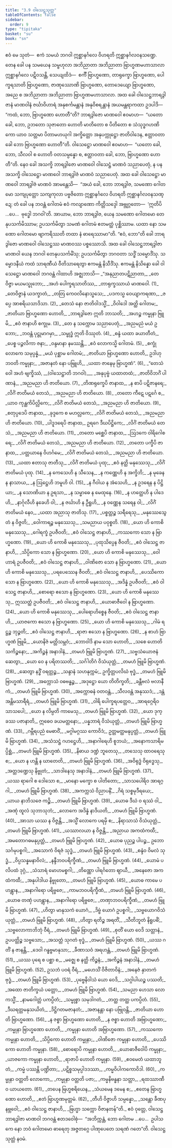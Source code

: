 ```yaml
---
title: "3.9 ဝါသေဋ္ဌသုတ္တ"
tableOfContents: false
sidebar:
  order: 9
type: "tipitaka"
basket: "su"
book: "sn"
---
```



<DynamicBreadcrumb />

<Paragraph number="716" book="sn">
ဧဝံ မေ သုတံ—  ဧကံ သမယံ ဘဂဝါ ဣစ္ဆာနင်္ဂလေ ဝိဟရတိ ဣစ္ဆာနင်္ဂလဝနသဏ္ဍေ. တေန ခေါ ပန သမယေန သမ္ဗဟုလာ အဘိညာတာ အဘိညာတာ ဗြာဟ္မဏမဟာသာလာ ဣစ္ဆာနင်္ဂလေ ပဋိဝသန္တိ, သေယျထိဒံ—  စင်္ကီ ဗြာဟ္မဏော, တာရုက္ခော ဗြာဟ္မဏော, ပေါက္ခရသာတိ ဗြာဟ္မဏော, ဇာဏုဿောဏိ ဗြာဟ္မဏော, တောဒေယျော ဗြာဟ္မဏော, အညေ စ အဘိညာတာ အဘိညာတာ ဗြာဟ္မဏမဟာသာလာ. အထ ခေါ ဝါသေဋ္ဌဘာရဒွါဇာနံ မာဏဝါနံ ဇင်္ဃာဝိဟာရံ အနုစင်္ကမန္တာနံ အနုဝိစရန္တာနံ အယမန္တရာကထာ ဥဒပါဒိ—  “ကထံ, ဘော, ဗြာဟ္မဏော ဟောတီ”တိ?
</Paragraph>

<Paragraph number="717" book="sn">
ဘာရဒွါဇော မာဏဝေါ ဧဝမာဟ—  “ယတော ခေါ, ဘော, ဥဘတော သုဇာတော ဟောတိ မာတိတော စ ပိတိတော စ သံသုဒ္ဓဂဟဏိကော ယာဝ သတ္တမာ ပိတာမဟယုဂါ အက္ခိတ္တော အနုပက္ကုဋ္ဌော ဇာတိဝါဒေန, ဧတ္တာဝတာ ခေါ ဘော ဗြာဟ္မဏော ဟောတီ”တိ.
</Paragraph>

<Paragraph number="718" book="sn">
ဝါသေဋ္ဌော မာဏဝေါ ဧဝမာဟ—  “ယတော ခေါ, ဘော, သီလဝါ စ ဟောတိ ဝတသမ္ပန္နော စ, ဧတ္တာဝတာ ခေါ, ဘော, ဗြာဟ္မဏော ဟောတီ”တိ. နေဝ ခေါ အသက္ခိ ဘာရဒွါဇော မာဏဝေါ ဝါသေဋ္ဌံ မာဏဝံ သညာပေတုံ, န ပန အသက္ခိ ဝါသေဋ္ဌော မာဏဝေါ ဘာရဒွါဇံ မာဏဝံ သညာပေတုံ.
</Paragraph>

<Paragraph number="719" book="sn">
အထ ခေါ ဝါသေဋ္ဌော မာဏဝေါ ဘာရဒွါဇံ မာဏဝံ အာမန္တေသိ—  “အယံ ခေါ, ဘော ဘာရဒွါဇ, သမဏော ဂေါတမော သကျပုတ္တော သကျကုလာ ပဗ္ဗဇိတော ဣစ္ဆာနင်္ဂလေ ဝိဟရတိ ဣစ္ဆာနင်္ဂလဝနသဏ္ဍေ; တံ ခေါ ပန ဘဝန္တံ ဂေါတမံ ဧဝံ ကလျာဏော ကိတ္တိသဒ္ဒေါ အဗ္ဘုဂ္ဂတော—  ‘ဣတိပိ …ပေ…  ဗုဒ္ဓေါ ဘဂဝါ’တိ. အာယာမ, ဘော ဘာရဒွါဇ, ယေန သမဏော ဂေါတမော တေနုပသင်္ကမိဿာမ; ဥပသင်္ကမိတွာ သမဏံ ဂေါတမံ ဧတမတ္ထံ ပုစ္ဆိဿာမ. ယထာ နော သမဏော ဂေါတမော ဗျာကရိဿတိ တထာ နံ ဓာရေဿာမာ”တိ. “ဧဝံ, ဘော”တိ ခေါ ဘာရဒွါဇော မာဏဝေါ ဝါသေဋ္ဌဿ မာဏဝဿ ပစ္စဿောသိ.
</Paragraph>

<Paragraph number="720" book="sn">
အထ ခေါ ဝါသေဋ္ဌဘာရဒွါဇာ မာဏဝါ ယေန ဘဂဝါ တေနုပသင်္ကမိံသု; ဥပသင်္ကမိတွာ ဘဂဝတာ သဒ္ဓိံ သမ္မောဒိံသု. သမ္မောဒနီယံ ကထံ သာရဏီယံ ဝီတိသာရေတွာ ဧကမန္တံ နိသီဒိံသု. ဧကမန္တံ နိသိန္နော ခေါ ဝါသေဋ္ဌော မာဏဝေါ ဘဂဝန္တံ ဂါထာဟိ အဇ္ဈဘာသိ—
</Paragraph>

<Division number="600" book="sn" e="ch" v="18" p="373">

<Paragraph number="721" type="verses" book="sn">
_“အနုညာတပဋိညာတာ,_  
_တေဝိဇ္ဇာ မယမသ္မုဘော;_  
_အဟံ ပေါက္ခရသာတိဿ,_  
_တာရုက္ခဿာယံ မာဏဝေါ. (1)_  

</Paragraph>

</Division>
<Division number="601" book="sn" e="ch" v="18" p="373">

<Paragraph number="722" type="verses" book="sn">
_တေဝိဇ္ဇာနံ ယဒက္ခာတံ,_  
_တတြ ကေဝလိနောသ္မသေ;_  
_ပဒကသ္မ ဝေယျာကရဏာ,_  
_ဇပ္ပေ အာစရိယသာဒိသာ. (2)_  

</Paragraph>

</Division>
<Division number="602" book="sn" e="ch" v="18" p="374">

<Paragraph number="723" type="verses" book="sn">
_တေသံ နော ဇာတိဝါဒသ္မိံ,_  
_ဝိဝါဒေါ အတ္ထိ ဂေါတမ;_  
_ဇာတိယာ ဗြာဟ္မဏော ဟောတိ,_  
_ဘာရဒွါဇော ဣတိ ဘာသတိ;_  
_အဟဉ္စ ကမ္မုနာ ဗြူမိ,_  
_ဧဝံ ဇာနာဟိ စက္ခုမ. (3)_  

</Paragraph>

</Division>
<Division number="603" book="sn" e="ch" v="18" p="374">

<Paragraph number="724" type="verses" book="sn">
_တေ န သက္ကောမ သညာပေတုံ,_  
_အညမညံ မယံ ဥဘော;_  
_ဘဝန္တံ ပုဋ္ဌုမာဂမှာ,_  
_သမ္ဗုဒ္ဓံ ဣတိ ဝိဿုတံ. (4)_  

</Paragraph>

</Division>
<Division number="604" book="sn" e="ch" v="18" p="374">

<Paragraph number="725" type="verses" book="sn">
_စန္ဒံ ယထာ ခယာတီတံ,_  
_ပေစ္စ ပဉ္ဇလိကာ ဇနာ;_  
_ဝန္ဒမာနာ နမဿန္တိ,_  
_ဧဝံ လောကသ္မိ ဂေါတမံ. (5)_  

</Paragraph>

</Division>
<Division number="605" book="sn" e="ch" v="18" p="374">

<Paragraph number="726" type="verses" book="sn">
_စက္ခုံ လောကေ သမုပ္ပန္နံ,_  
_မယံ ပုစ္ဆာမ ဂေါတမံ;_  
_ဇာတိယာ ဗြာဟ္မဏော ဟောတိ,_  
ဥဒါဟု ဘဝတိ ကမ္မုနာ;_  
_အဇာနတံ နော ပဗြူဟိ,_  
_ယထာ ဇာနေမု ဗြာဟ္မဏံ”. (6)_  

</Paragraph>

</Division>
<Division number="606" book="sn" e="ch" v="18" p="374">

<Paragraph number="727" type="verses" book="sn">
_“တေသံ ဝေါ အဟံ ဗျက္ခိဿံ, __(ဝါသေဋ္ဌာတိ ဘဂဝါ)___  
_အနုပုဗ္ဗံ ယထာတထံ;_  
_ဇာတိဝိဘင်္ဂံ ပါဏာနံ,_  
_အညမညာ ဟိ ဇာတိယော. (7)_  

</Paragraph>

</Division>
<Division number="607" book="sn" e="ch" v="18" p="374">

<Paragraph number="728" type="verses" book="sn">
_တိဏရုက္ခေပိ ဇာနာထ,_  
_န စာပိ ပဋိဇာနရေ;_  
_လိင်္ဂံ ဇာတိမယံ တေသံ,_  
_အညမညာ ဟိ ဇာတိယော. (8)_  

</Paragraph>

</Division>
<Division number="608" book="sn" e="ch" v="18" p="374">

<Paragraph number="729" type="verses" book="sn">
_တတော ကီဋေ ပဋင်္ဂေ စ,_  
_ယာဝ ကုန္ထကိပိလ္လိကေ;_  
_လိင်္ဂံ ဇာတိမယံ တေသံ,_  
_အညမညာ ဟိ ဇာတိယော. (9)_  

</Paragraph>

</Division>
<Division number="609" book="sn" e="ch" v="18" p="374">

<Paragraph number="730" type="verses" book="sn">
_စတုပ္ပဒေပိ ဇာနာထ,_  
_ခုဒ္ဒကေ စ မဟလ္လကေ;_  
_လိင်္ဂံ ဇာတိမယံ တေသံ,_  
_အညမညာ ဟိ ဇာတိယော. (10)_  

</Paragraph>

</Division>
<Division number="610" book="sn" e="ch" v="18" p="374">

<Paragraph number="731" type="verses" book="sn">
_ပါဒူဒရေပိ ဇာနာထ,_  
ဥရဂေ ဒီဃပိဋ္ဌိကေ;_  
_လိင်္ဂံ ဇာတိမယံ တေသံ,_  
_အညမညာ ဟိ ဇာတိယော. (11)_  

</Paragraph>

</Division>
<Division number="611" book="sn" e="ch" v="18" p="374">

<Paragraph number="732" type="verses" book="sn">
_တတော မစ္ဆေပိ ဇာနာထ,_  
_ဩဒကေ ဝါရိဂေါစရေ;_  
_လိင်္ဂံ ဇာတိမယံ တေသံ,_  
_အညမညာ ဟိ ဇာတိယော. (12)_  

</Paragraph>

</Division>
<Division number="612" book="sn" e="ch" v="18" p="374">

<Paragraph number="733" type="verses" book="sn">
_တတော ပက္ခီပိ ဇာနာထ,_  
_ပတ္တယာနေ ဝိဟင်္ဂမေ;_  
_လိင်္ဂံ ဇာတိမယံ တေသံ,_  
_အညမညာ ဟိ ဇာတိယော. (13)_  

</Paragraph>

</Division>
<Division number="613" book="sn" e="ch" v="18" p="375">

<Paragraph number="734" type="verses" book="sn">
_ယထာ ဧတာသု ဇာတီသု,_  
_လိင်္ဂံ ဇာတိမယံ ပုထု;_  
_ဧဝံ နတ္ထိ မနုဿေသု,_  
_လိင်္ဂံ ဇာတိမယံ ပုထု. (14)_  

</Paragraph>

</Division>
<Division number="614" book="sn" e="ch" v="18" p="375">

<Paragraph number="735" type="verses" book="sn">
_န ကေသေဟိ န သီသေန,_  
_န ကဏ္ဏေဟိ န အက္ခိဘိ;_  
_န မုခေန န နာသာယ,_  
_န ဩဋ္ဌေဟိ ဘမူဟိ ဝါ. (15)_  

</Paragraph>

</Division>
<Division number="615" book="sn" e="ch" v="18" p="375">

<Paragraph number="736" type="verses" book="sn">
_န ဂီဝါယ န အံသေဟိ,_  
_န ဥဒရေန န ပိဋ္ဌိယာ;_  
_န သောဏိယာ န ဥရသာ,_  
_န သမ္ဗာဓေ န မေထုနေ. (16)_  

</Paragraph>

</Division>
<Division number="616" book="sn" e="ch" v="18" p="375">

<Paragraph number="737" type="verses" book="sn">
_န ဟတ္ထေဟိ န ပါဒေဟိ,_  
_နာင်္ဂုလီဟိ နခေဟိ ဝါ;_  
_န ဇင်္ဃာဟိ န ဦရူဟိ,_  
_န ဝဏ္ဏေန သရေန ဝါ;_  
_လိင်္ဂံ ဇာတိမယံ နေဝ,_  
_ယထာ အညာသု ဇာတိသု. (17)_  

</Paragraph>

</Division>
<Division number="617" book="sn" e="ch" v="18" p="375">

<Paragraph number="738" type="verses" book="sn">
_ပစ္စတ္တဉ္စ သရီရေသု,_  
_မနုဿေသွေတံ န ဝိဇ္ဇတိ;_  
_ဝေါကာရဉ္စ မနုဿေသု,_  
_သမညာယ ပဝုစ္စတိ. (18)_  

</Paragraph>

</Division>
<Division number="618" book="sn" e="ch" v="18" p="375">

<Paragraph number="739" type="verses" book="sn">
_ယော ဟိ ကောစိ မနုဿေသု,_  
_ဂေါရက္ခံ ဥပဇီဝတိ;_  
_ဧဝံ ဝါသေဋ္ဌ ဇာနာဟိ,_  
_ကဿကော သော န ဗြာဟ္မဏော. (19)_  

</Paragraph>

</Division>
<Division number="619" book="sn" e="ch" v="18" p="375">

<Paragraph number="740" type="verses" book="sn">
_ယော ဟိ ကောစိ မနုဿေသု,_  
_ပုထုသိပ္ပေန ဇီဝတိ;_  
_ဧဝံ ဝါသေဋ္ဌ ဇာနာဟိ,_  
_သိပ္ပိကော သော န ဗြာဟ္မဏော. (20)_  

</Paragraph>

</Division>
<Division number="620" book="sn" e="ch" v="18" p="375">

<Paragraph number="741" type="verses" book="sn">
_ယော ဟိ ကောစိ မနုဿေသု,_  
_ဝေါဟာရံ ဥပဇီဝတိ;_  
_ဧဝံ ဝါသေဋ္ဌ ဇာနာဟိ,_  
_ဝါဏိဇော သော န ဗြာဟ္မဏော. (21)_  

</Paragraph>

</Division>
<Division number="621" book="sn" e="ch" v="18" p="375">

<Paragraph number="742" type="verses" book="sn">
_ယော ဟိ ကောစိ မနုဿေသု,_  
_ပရပေဿေန ဇီဝတိ;_  
_ဧဝံ ဝါသေဋ္ဌ ဇာနာဟိ,_  
_ပေဿိကော သော န ဗြာဟ္မဏော. (22)_  

</Paragraph>

</Division>
<Division number="622" book="sn" e="ch" v="18" p="375">

<Paragraph number="743" type="verses" book="sn">
_ယော ဟိ ကောစိ မနုဿေသု,_  
_အဒိန္နံ ဥပဇီဝတိ;_  
_ဧဝံ ဝါသေဋ္ဌ ဇာနာဟိ,_  
_စောရော ဧသော န ဗြာဟ္မဏော. (23)_  

</Paragraph>

</Division>
<Division number="623" book="sn" e="ch" v="18" p="375">

<Paragraph number="744" type="verses" book="sn">
_ယော ဟိ ကောစိ မနုဿေသု,_  
ဣဿတ္ထံ ဥပဇီဝတိ;_  
_ဧဝံ ဝါသေဋ္ဌ ဇာနာဟိ,_  
_ယောဓာဇီဝေါ န ဗြာဟ္မဏော. (24)_  

</Paragraph>

</Division>
<Division number="624" book="sn" e="ch" v="18" p="375">

<Paragraph number="745" type="verses" book="sn">
_ယော ဟိ ကောစိ မနုဿေသု,_  
_ပေါရောဟိစ္စေန ဇီဝတိ;_  
_ဧဝံ ဝါသေဋ္ဌ ဇာနာဟိ,_  
_ယာဇကော ဧသော န ဗြာဟ္မဏော. (25)_  

</Paragraph>

</Division>
<Division number="625" book="sn" e="ch" v="18" p="376">

<Paragraph number="746" type="verses" book="sn">
_ယော ဟိ ကောစိ မနုဿေသု,_  
_ဂါမံ ရဋ္ဌဉ္စ ဘုဉ္ဇတိ;_  
_ဧဝံ ဝါသေဋ္ဌ ဇာနာဟိ,_  
_ရာဇာ ဧသော န ဗြာဟ္မဏော. (26)_  

</Paragraph>

</Division>
<Division number="626" book="sn" e="ch" v="18" p="376">

<Paragraph number="747" type="verses" book="sn">
_န စာဟံ ဗြာဟ္မဏံ ဗြူမိ,_  
_ယောနိဇံ မတ္တိသမ္ဘဝံ;_  
_ဘောဝါဒိ နာမ သော ဟောတိ,_  
_သစေ ဟောတိ သကိဉ္စနော;_  
_အကိဉ္စနံ အနာဒါနံ,_  
_တမဟံ ဗြူမိ ဗြာဟ္မဏံ. (27)_  

</Paragraph>

</Division>
<Division number="627" book="sn" e="ch" v="18" p="376">

<Paragraph number="748" type="verses" book="sn">
_သဗ္ဗသံယောဇနံ ဆေတွာ,_  
_ယော ဝေ န ပရိတဿတိ;_  
_သင်္ဂါတိဂံ ဝိသံယုတ္တံ,_  
_တမဟံ ဗြူမိ ဗြာဟ္မဏံ. (28)_  

</Paragraph>

</Division>
<Division number="628" book="sn" e="ch" v="18" p="376">

<Paragraph number="749" type="verses" book="sn">
_ဆေတွာ နဒ္ဓိံ ဝရတ္တဉ္စ,_  
_သန္ဒာနံ သဟနုက္ကမံ;_  
ဥက္ခိတ္တပလိဃံ ဗုဒ္ဓံ,_  
_တမဟံ ဗြူမိ ဗြာဟ္မဏံ. (29)_  

</Paragraph>

</Division>
<Division number="629" book="sn" e="ch" v="18" p="376">

<Paragraph number="750" type="verses" book="sn">
_အက္ကောသံ ဝဓဗန္ဓဉ္စ,_  
_အဒုဋ္ဌော ယော တိတိက္ခတိ;_  
_ခန္တီဗလံ ဗလာနီကံ,_  
_တမဟံ ဗြူမိ ဗြာဟ္မဏံ. (30)_  

</Paragraph>

</Division>
<Division number="630" book="sn" e="ch" v="18" p="376">

<Paragraph number="751" type="verses" book="sn">
_အက္ကောဓနံ ဝတဝန္တံ,_  
_သီလဝန္တံ အနုဿဒံ;_  
_ဒန္တံ အန္တိမသာရီရံ,_  
_တမဟံ ဗြူမိ ဗြာဟ္မဏံ. (31)_  

</Paragraph>

</Division>
<Division number="631" book="sn" e="ch" v="18" p="376">

<Paragraph number="752" type="verses" book="sn">
_ဝါရိ ပေါက္ခရပတ္တေဝ,_  
_အာရဂ္ဂေရိဝ သာသပေါ;_  
_ယော န လိမ္ပတိ ကာမေသု,_  
_တမဟံ ဗြူမိ ဗြာဟ္မဏံ. (32)_  

</Paragraph>

</Division>
<Division number="632" book="sn" e="ch" v="18" p="376">

<Paragraph number="753" type="verses" book="sn">
_ယော ဒုက္ခဿ ပဇာနာတိ,_  
ဣဓေဝ ခယမတ္တနော;_  
_ပန္နဘာရံ ဝိသံယုတ္တံ,_  
_တမဟံ ဗြူမိ ဗြာဟ္မဏံ. (33)_  

</Paragraph>

</Division>
<Division number="633" book="sn" e="ch" v="18" p="376">

<Paragraph number="754" type="verses" book="sn">
_ဂမ္ဘီရပညံ မေဓာဝိံ,_  
_မဂ္ဂါမဂ္ဂဿ ကောဝိဒံ;_  
ဥတ္တမတ္ထမနုပ္ပတ္တံ,_  
_တမဟံ ဗြူမိ ဗြာဟ္မဏံ. (34)_  

</Paragraph>

</Division>
<Division number="634" book="sn" e="ch" v="18" p="376">

<Paragraph number="755" type="verses" book="sn">
_အသံသဋ္ဌံ ဂဟဋ္ဌေဟိ,_  
_အနာဂါရေဟိ စူဘယံ;_  
_အနောကသာရိမပ္ပိစ္ဆံ,_  
_တမဟံ ဗြူမိ ဗြာဟ္မဏံ. (35)_  

</Paragraph>

</Division>
<Division number="635" book="sn" e="ch" v="18" p="376">

<Paragraph number="756" type="verses" book="sn">
_နိဓာယ ဒဏ္ဍံ ဘူတေသု,_  
_တသေသု ထာဝရေသု စ;_  
_ယော န ဟန္တိ န ဃာတေတိ,_  
_တမဟံ ဗြူမိ ဗြာဟ္မဏံ. (36)_  

</Paragraph>

</Division>
<Division number="636" book="sn" e="ch" v="18" p="376">

<Paragraph number="757" type="verses" book="sn">
_အဝိရုဒ္ဓံ ဝိရုဒ္ဓေသု,_  
_အတ္တဒဏ္ဍေသု နိဗ္ဗုတံ;_  
_သာဒါနေသု အနာဒါနံ,_  
_တမဟံ ဗြူမိ ဗြာဟ္မဏံ. (37)_  

</Paragraph>

</Division>
<Division number="637" book="sn" e="ch" v="18" p="377">

<Paragraph number="758" type="verses" book="sn">
_ယဿ ရာဂေါ စ ဒေါသော စ,_  
_မာနော မက္ခော စ ပါတိတော;_  
_သာသပေါရိဝ အာရဂ္ဂါ,_  
_တမဟံ ဗြူမိ ဗြာဟ္မဏံ. (38)_  

</Paragraph>

</Division>
<Division number="638" book="sn" e="ch" v="18" p="377">

<Paragraph number="759" type="verses" book="sn">
_အကက္ကသံ ဝိညာပနိံ,_  
_ဂိရံ သစ္စမုဒီရယေ;_  
_ယာယ နာဘိသဇေ ကဉ္စိ,_  
_တမဟံ ဗြူမိ ဗြာဟ္မဏံ. (39)_  

</Paragraph>

</Division>
<Division number="639" book="sn" e="ch" v="18" p="377">

<Paragraph number="760" type="verses" book="sn">
_ယောဓ ဒီဃံ ဝ ရဿံ ဝါ,_  
_အဏုံ ထူလံ သုဘာသုဘံ;_  
_လောကေ အဒိန္နံ နာဒိယတိ,_  
_တမဟံ ဗြူမိ ဗြာဟ္မဏံ. (40)_  

</Paragraph>

</Division>
<Division number="640" book="sn" e="ch" v="18" p="377">

<Paragraph number="761" type="verses" book="sn">
_အာသာ ယဿ န ဝိဇ္ဇန္တိ,_  
_အသ္မိံ လောကေ ပရမှိ စ;_  
_နိရာသာသံ ဝိသံယုတ္တံ,_  
_တမဟံ ဗြူမိ ဗြာဟ္မဏံ. (41)_  

</Paragraph>

</Division>
<Division number="641" book="sn" e="ch" v="18" p="377">

<Paragraph number="762" type="verses" book="sn">
_ယဿာလယာ န ဝိဇ္ဇန္တိ,_  
_အညာယ အကထံကထီ;_  
_အမတောဂဓမနုပ္ပတ္တံ,_  
_တမဟံ ဗြူမိ ဗြာဟ္မဏံ. (42)_  

</Paragraph>

</Division>
<Division number="642" book="sn" e="ch" v="18" p="377">

<Paragraph number="763" type="verses" book="sn">
_ယောဓ ပုညဉ္စ ပါပဉ္စ,_  
ဥဘော သင်္ဂမုပစ္စဂါ;_  
_အသောကံ ဝိရဇံ သုဒ္ဓံ,_  
_တမဟံ ဗြူမိ ဗြာဟ္မဏံ. (43)_  

</Paragraph>

</Division>
<Division number="643" book="sn" e="ch" v="18" p="377">

<Paragraph number="764" type="verses" book="sn">
_စန္ဒံဝ ဝိမလံ သုဒ္ဓံ,_  
_ဝိပ္ပသန္နမနာဝိလံ;_  
_နန္ဒီဘဝပရိက္ခီဏံ,_  
_တမဟံ ဗြူမိ ဗြာဟ္မဏံ. (44)_  

</Paragraph>

</Division>
<Division number="644" book="sn" e="ch" v="18" p="377">

<Paragraph number="765" type="verses" book="sn">
_ယောမံ ပလိပထံ ဒုဂ္ဂံ,_  
_သံသာရံ မောဟမစ္စဂါ;_  
_တိဏ္ဏော ပါရင်္ဂတော ဈာယီ,_  
_အနေဇော အကထံကထီ;_  
_အနုပါဒါယ နိဗ္ဗုတော,_  
_တမဟံ ဗြူမိ ဗြာဟ္မဏံ. (45)_  

</Paragraph>

</Division>
<Division number="645" book="sn" e="ch" v="18" p="377">

<Paragraph number="766" type="verses" book="sn">
_ယောဓ ကာမေ ပဟန္တွာန,_  
_အနာဂါရော ပရိဗ္ဗဇေ;_  
_ကာမဘဝပရိက္ခီဏံ,_  
_တမဟံ ဗြူမိ ဗြာဟ္မဏံ. (46)_  

</Paragraph>

</Division>
<Division number="646" book="sn" e="ch" v="18" p="377">

<Paragraph number="767" type="verses" book="sn">
_ယောဓ တဏှံ ပဟန္တွာန,_  
_အနာဂါရော ပရိဗ္ဗဇေ;_  
_တဏှာဘဝပရိက္ခီဏံ,_  
_တမဟံ ဗြူမိ ဗြာဟ္မဏံ. (47)_  

</Paragraph>

</Division>
<Division number="647" book="sn" e="ch" v="18" p="377">

<Paragraph number="768" type="verses" book="sn">
_ဟိတွာ မာနုသကံ ယောဂံ,_  
_ဒိဗ္ဗံ ယောဂံ ဥပစ္စဂါ;_  
_သဗ္ဗယောဂဝိသံယုတ္တံ,_  
_တမဟံ ဗြူမိ ဗြာဟ္မဏံ. (48)_  

</Paragraph>

</Division>
<Division number="648" book="sn" e="ch" v="18" p="377">

<Paragraph number="769" type="verses" book="sn">
_ဟိတွာ ရတိဉ္စ အရတိံ,_  
_သီတိဘူတံ နိရူပဓိံ;_  
_သဗ္ဗလောကာဘိဘုံ ဝီရံ,_  
_တမဟံ ဗြူမိ ဗြာဟ္မဏံ. (49)_  

</Paragraph>

</Division>
<Division number="649" book="sn" e="ch" v="18" p="378">

<Paragraph number="770" type="verses" book="sn">
_စုတိံ ယော ဝေဒိ သတ္တာနံ,_  
ဥပပတ္တိဉ္စ သဗ္ဗသော;_  
_အသတ္တံ သုဂတံ ဗုဒ္ဓံ,_  
_တမဟံ ဗြူမိ ဗြာဟ္မဏံ. (50)_  

</Paragraph>

</Division>
<Division number="650" book="sn" e="ch" v="18" p="378">

<Paragraph number="771" type="verses" book="sn">
_ယဿ ဂတိံ န ဇာနန္တိ,_  
_ဒေဝါ ဂန္ဓဗ္ဗမာနုသာ;_  
_ခီဏာသဝံ အရဟန္တံ,_  
_တမဟံ ဗြူမိ ဗြာဟ္မဏံ. (51)_  

</Paragraph>

</Division>
<Division number="651" book="sn" e="ch" v="18" p="378">

<Paragraph number="772" type="verses" book="sn">
_ယဿ ပုရေ စ ပစ္ဆာ စ,_  
_မဇ္ဈေ စ နတ္ထိ ကိဉ္စနံ;_  
_အကိဉ္စနံ အနာဒါနံ,_  
_တမဟံ ဗြူမိ ဗြာဟ္မဏံ. (52)_  

</Paragraph>

</Division>
<Division number="652" book="sn" e="ch" v="18" p="378">

<Paragraph number="773" type="verses" book="sn">
ဥသဘံ ပဝရံ ဝီရံ,_  
_မဟေသိံ ဝိဇိတာဝိနံ;_  
_အနေဇံ နှာတကံ ဗုဒ္ဓံ,_  
_တမဟံ ဗြူမိ ဗြာဟ္မဏံ. (53)_  

</Paragraph>

</Division>
<Division number="653" book="sn" e="ch" v="18" p="378">

<Paragraph number="774" type="verses" book="sn">
_ပုဗ္ဗေနိဝါသံ ယော ဝေဒိ,_  
_သဂ္ဂါပါယဉ္စ ပဿတိ;_  
_အထော ဇာတိက္ခယံ ပတ္တော,_  
_တမဟံ ဗြူမိ ဗြာဟ္မဏံ. (54)_  

</Paragraph>

</Division>
<Division number="654" book="sn" e="ch" v="18" p="378">

<Paragraph number="775" type="verses" book="sn">
_သမညာ ဟေသာ လောကသ္မိံ,_  
_နာမဂေါတ္တံ ပကပ္ပိတံ;_  
_သမ္မုစ္စာ သမုဒါဂတံ,_  
_တတ္ထ တတ္ထ ပကပ္ပိတံ. (55)_  

</Paragraph>

</Division>
<Division number="655" book="sn" e="ch" v="18" p="378">

<Paragraph number="776" type="verses" book="sn">
_ဒီဃရတ္တမနုသယိတံ,_  
_ဒိဋ္ဌိဂတမဇာနတံ;_  
_အဇာနန္တာ နော ပဗြုဝန္တိ,_  
_ဇာတိယာ ဟောတိ ဗြာဟ္မဏော. (56)_  

</Paragraph>

</Division>
<Division number="656" book="sn" e="ch" v="18" p="378">

<Paragraph number="777" type="verses" book="sn">
_န ဇစ္စာ ဗြာဟ္မဏော ဟောတိ,_  
_န ဇစ္စာ ဟောတိ အဗြာဟ္မဏော;_  
_ကမ္မုနာ ဗြာဟ္မဏော ဟောတိ,_  
_ကမ္မုနာ ဟောတိ အဗြာဟ္မဏော. (57)_  

</Paragraph>

</Division>
<Division number="657" book="sn" e="ch" v="18" p="378">

<Paragraph number="778" type="verses" book="sn">
_ကဿကော ကမ္မုနာ ဟောတိ,_  
_သိပ္ပိကော ဟောတိ ကမ္မုနာ;_  
_ဝါဏိဇော ကမ္မုနာ ဟောတိ,_  
_ပေဿိကော ဟောတိ ကမ္မုနာ. (58)_  

</Paragraph>

</Division>
<Division number="658" book="sn" e="ch" v="18" p="378">

<Paragraph number="779" type="verses" book="sn">
_စောရောပိ ကမ္မုနာ ဟောတိ,_  
_ယောဓာဇီဝေါပိ ကမ္မုနာ;_  
_ယာဇကော ကမ္မုနာ ဟောတိ,_  
_ရာဇာပိ ဟောတိ ကမ္မုနာ. (59)_  

</Paragraph>

</Division>
<Division number="659" book="sn" e="ch" v="18" p="379">

<Paragraph number="780" type="verses" book="sn">
_ဧဝမေတံ ယထာဘူတံ,_  
_ကမ္မံ ပဿန္တိ ပဏ္ဍိတာ;_  
_ပဋိစ္စသမုပ္ပါဒဒဿာ,_  
_ကမ္မဝိပါကကောဝိဒါ. (60)_  

</Paragraph>

</Division>
<Division number="660" book="sn" e="ch" v="18" p="379">

<Paragraph number="781" type="verses" book="sn">
_ကမ္မုနာ ဝတ္တတိ လောကော,_  
_ကမ္မုနာ ဝတ္တတိ ပဇာ;_  
_ကမ္မနိဗန္ဓနာ သတ္တာ,_  
_ရထဿာဏီဝ ယာယတော. (61)_  

</Paragraph>

</Division>
<Division number="661" book="sn" e="ch" v="18" p="379">

<Paragraph number="782" type="verses" book="sn">
_တပေန ဗြဟ္မစရိယေန,_  
_သံယမေန ဒမေန စ;_  
_ဧတေန ဗြာဟ္မဏော ဟောတိ,_  
_ဧတံ ဗြာဟ္မဏမုတ္တမံ. (62)_  

</Paragraph>

</Division>
<Division number="662" book="sn" e="ch" v="18" p="379">

<Paragraph number="783" type="verses" book="sn">
_တီဟိ ဝိဇ္ဇာဟိ သမ္ပန္နော,_  
_သန္တော ခီဏပုနဗ္ဘဝေါ;_  
_ဧဝံ ဝါသေဋ္ဌ ဇာနာဟိ,_  
_ဗြဟ္မာ သက္ကော ဝိဇာနတန်”တိ._  

</Paragraph>

<Paragraph number="784" book="sn">
ဧဝံ ဝုတ္တေ, ဝါသေဋ္ဌဘာရဒွါဇာ မာဏဝါ ဘဂဝန္တံ ဧတဒဝေါစုံ—  “အဘိက္ကန္တံ, ဘော ဂေါတမ …ပေ…  ဥပါသကေ နော ဘဝံ ဂေါတမော ဓာရေတု အဇ္ဇတဂ္ဂေ ပါဏုပေတေ သရဏံ ဂတေ”တိ.

</Paragraph>
</Division>

<Paragraph number="785" type="center" book="sn">
ဝါသေဋ္ဌသုတ္တံ နဝမံ.
</Paragraph>
